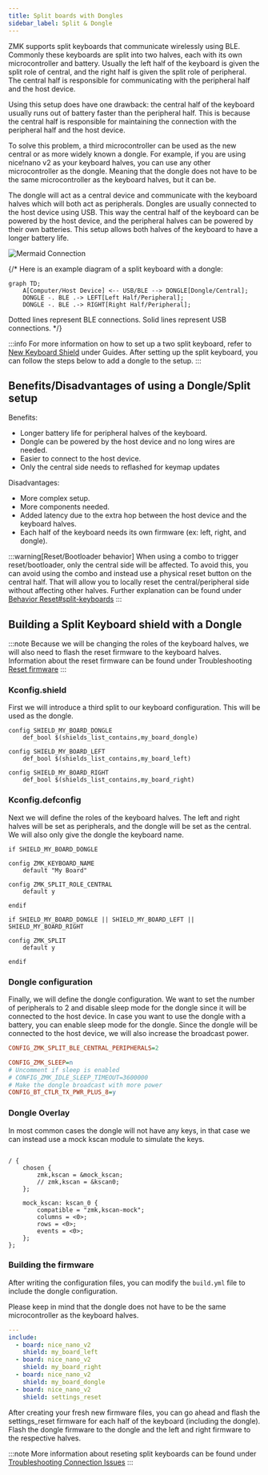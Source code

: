 ```yaml
---
title: Split boards with Dongles
sidebar_label: Split & Dongle
---
```


ZMK supports split keyboards that communicate wirelessly using BLE. Commonly these keyboards are split into two halves, each with its own microcontroller and battery. 
Usually the left half of the keyboard is given the split role of central, and the right half is given the split role of peripheral. 
The central half is responsible for communicating with the peripheral half and the host device.

Using this setup does have one drawback: the central half of the keyboard usually runs out of battery faster than the peripheral half. 
This is because the central half is responsible for maintaining the connection with the peripheral half and the host device.

To solve this problem, a third microcontroller can be used as the new central or as more widely known a dongle. 
For example, if you are using nice!nano v2 as your keyboard halves, you can use any other microcontroller as the dongle. 
Meaning that the dongle does not have to be the same microcontroller as the keyboard halves, but it can be.

The dongle will act as a central device and communicate with the keyboard halves which will both act as peripherals.
Dongles are usually connected to the host device using USB. This way the central half of the keyboard can be powered by the host device, 
and the peripheral halves can be powered by their own batteries. This setup allows both halves of the keyboard to have a longer battery life.


![Mermaid Connection](../assets/splits/mermaid-connection.svg)

{/* Here is an example diagram of a split keyboard with a dongle:

```mermaid
graph TD;
    A[Computer/Host Device] <-- USB/BLE --> DONGLE[Dongle/Central];
    DONGLE -. BLE .-> LEFT[Left Half/Peripheral];
    DONGLE -. BLE .-> RIGHT[Right Half/Peripheral];
```

Dotted lines represent BLE connections.
Solid lines represent USB connections. */}

:::info
For more information on how to set up a two split keyboard, refer to [New Keyboard Shield](../development/new-shield.mdx) under Guides.
After setting up the split keyboard, you can follow the steps below to add a dongle to the setup.
:::

## Benefits/Disadvantages of using a Dongle/Split setup

Benefits:

- Longer battery life for peripheral halves of the keyboard.
- Dongle can be powered by the host device and no long wires are needed.
- Easier to connect to the host device.
- Only the central side needs to reflashed for keymap updates

Disadvantages:

- More complex setup.
- More components needed.
- Added latency due to the extra hop between the host device and the keyboard halves.
- Each half of the keyboard needs its own firmware (ex: left, right, and dongle).

:::warning[Reset/Bootloader behavior]
When using a combo to trigger reset/bootloader, only the central side will be affected. To avoid this, you can avoid using the combo and instead use a physical reset button on the central half.
That will allow you to locally reset the central/peripheral side without affecting other halves. 
Further explanation can be found under [Behavior Reset#split-keyboards](../behaviors/reset.md#split-keyboards)
:::

## Building a Split Keyboard shield with a Dongle

:::note
Because we will be changing the roles of the keyboard halves, we will also need to flash the reset firmware to the keyboard halves.
Information about the reset firmware can be found under Troubleshooting [Reset firmware](../troubleshooting/connection-issues.mdx#acquiring-a-reset-uf2)
:::

### Kconfig.shield

First we will introduce a third split to our keyboard configuration. This will be used as the dongle.

```kconfig
config SHIELD_MY_BOARD_DONGLE
    def_bool $(shields_list_contains,my_board_dongle)

config SHIELD_MY_BOARD_LEFT
    def_bool $(shields_list_contains,my_board_left)

config SHIELD_MY_BOARD_RIGHT
    def_bool $(shields_list_contains,my_board_right)
```

### Kconfig.defconfig

Next we will define the roles of the keyboard halves. The left and right halves will be set as peripherals, and the dongle will be set as the central.
We will also only give the dongle the keyboard name.

```kconfig
if SHIELD_MY_BOARD_DONGLE

config ZMK_KEYBOARD_NAME
    default "My Board"

config ZMK_SPLIT_ROLE_CENTRAL
    default y

endif

if SHIELD_MY_BOARD_DONGLE || SHIELD_MY_BOARD_LEFT || SHIELD_MY_BOARD_RIGHT

config ZMK_SPLIT
    default y

endif
```

### Dongle configuration

Finally, we will define the dongle configuration. We want to set the number of peripherals to 2 and disable sleep mode for the dongle since it will be connected to the host device.
In case you want to use the dongle with a battery, you can enable sleep mode for the dongle. Since the dongle will be connected to the host device, we will also increase the broadcast power.

```ini title="my_board_dongle.conf"
CONFIG_ZMK_SPLIT_BLE_CENTRAL_PERIPHERALS=2

CONFIG_ZMK_SLEEP=n
# Uncomment if sleep is enabled
# CONFIG_ZMK_IDLE_SLEEP_TIMEOUT=3600000
# Make the dongle broadcast with more power
CONFIG_BT_CTLR_TX_PWR_PLUS_8=y
```

### Dongle Overlay

In most common cases the dongle will not have any keys, in that case we can instead use a mock kscan module to simulate the keys.

```dts title="my_board_dongle.overlay"

/ {
    chosen {
        zmk,kscan = &mock_kscan;
        // zmk,kscan = &kscan0;
    };

    mock_kscan: kscan_0 {
        compatible = "zmk,kscan-mock";
        columns = <0>;
        rows = <0>;
        events = <0>;
    };
};
```

### Building the firmware

After writing the configuration files, you can modify the `build.yml` file to include the dongle configuration.

Please keep in mind that the dongle does not have to be the same microcontroller as the keyboard halves.

```yaml
---
include:
  - board: nice_nano_v2
    shield: my_board_left
  - board: nice_nano_v2
    shield: my_board_right
  - board: nice_nano_v2
    shield: my_board_dongle
  - board: nice_nano_v2
    shield: settings_reset
```

After creating your fresh new firmware files, 
you can go ahead and flash the settings_reset firmware for each half of the keyboard (including the dongle).
Flash the dongle firmware to the dongle and the left and right firmware to the respective halves.

:::note
More information about reseting split keyboards can be found under [Troubleshooting Connection Issues](../troubleshooting/connection-issues.mdx#reset-split-keyboard-procedure)
:::
